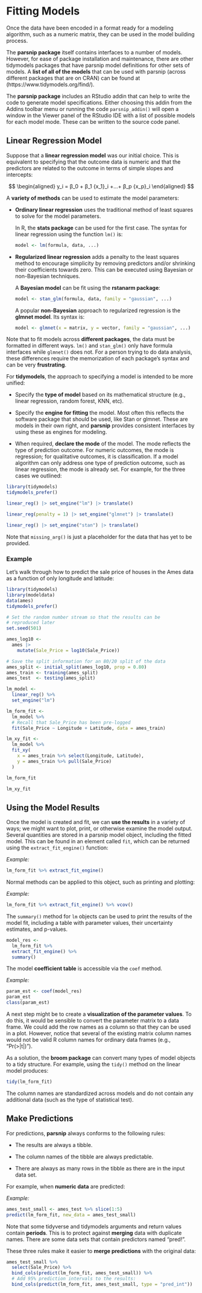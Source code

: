 # Fitting Models

Once the data have been encoded in a format ready for a modeling algorithm, such as a numeric matrix, they can be used in the model building process.

The **parsnip package** itself contains interfaces to a number of models. However, for ease of package installation and maintenance, there are other tidymodels packages that have parsnip model definitions for other sets of models. A **list of all of the models** that can be used with parsnip (across different packages that are on CRAN) can be found at (https://www.tidymodels.org/find/).

The **parsnip package** includes an RStudio addin that can help to write the code to generate model specifications. Either choosing this addin from the Addins toolbar menu or running the code `parsnip_addin()` will open a window in the Viewer panel of the RStudio IDE with a list of possible models for each model mode. These can be written to the source code panel.

## Linear Regression Model

Suppose that a **linear regression model** was our initial choice. This is equivalent to specifying that the outcome data is numeric and that the predictors are related to the outcome in terms of simple slopes and intercepts:

$$
\begin{aligned}
y_i = β_0 + β_1 {x_1}_i +...+ β_p {x_p}_i
\end{aligned}
$$

A **variety of methods** can be used to estimate the model parameters:

-   **Ordinary linear regression** uses the traditional method of least squares to solve for the model parameters.

    In R, the **stats package** can be used for the first case. The syntax for linear regression using the function `lm()` is:

    ``` r
    model <- lm(formula, data, ...)
    ```

-   **Regularized linear regression** adds a penalty to the least squares method to encourage simplicity by removing predictors and/or shrinking their coefficients towards zero. This can be executed using Bayesian or non-Bayesian techniques.

    A **Bayesian model** can be fit using the **rstanarm package**:

    ``` r
    model <- stan_glm(formula, data, family = "gaussian", ...)
    ```

    A popular **non-Bayesian** approach to regularized regression is the **glmnet model**. Its syntax is:

    ``` r
    model <- glmnet(x = matrix, y = vector, family = "gaussian", ...)
    ```

Note that to fit models across **different packages**, the data must be formatted in different ways. `lm()` and `stan_glm()` only have formula interfaces while `glmnet()` does not. For a person trying to do data analysis, these differences require the memorization of each package’s syntax and can be very **frustrating**.

For **tidymodels**, the approach to specifying a model is intended to be more unified:

-   Specify the **type of model** based on its mathematical structure (e.g., linear regression, random forest, KNN, etc).

-   Specify the **engine for fitting** the model. Most often this reflects the software package that should be used, like Stan or glmnet. These are models in their own right, and **parsnip** provides consistent interfaces by using these as engines for modeling.

-   When required, **declare the mode** of the model. The mode reflects the type of prediction outcome. For numeric outcomes, the mode is regression; for qualitative outcomes, it is classification. If a model algorithm can only address one type of prediction outcome, such as linear regression, the mode is already set. For example, for the three cases we outlined:

```r
library(tidymodels)
tidymodels_prefer()

linear_reg() |> set_engine("lm") |> translate()

linear_reg(penalty = 1) |> set_engine("glmnet") |> translate()

linear_reg() |> set_engine("stan") |> translate()
```

Note that `missing_arg()` is just a placeholder for the data that has yet to be provided.

### Example

Let’s walk through how to predict the sale price of houses in the Ames data as a function of only longitude and latitude:

```r
library(tidymodels)
library(modeldata)
data(ames)
tidymodels_prefer()
```

```r
# Set the random number stream so that the results can be 
# reproduced later
set.seed(501)

ames_log10 <- 
  ames |>
    mutate(Sale_Price = log10(Sale_Price))

# Save the split information for an 80/20 split of the data
ames_split <- initial_split(ames_log10, prop = 0.80)
ames_train <- training(ames_split)
ames_test  <- testing(ames_split)
```

```r
lm_model <- 
  linear_reg() %>% 
  set_engine("lm")

lm_form_fit <- 
  lm_model %>% 
  # Recall that Sale_Price has been pre-logged
  fit(Sale_Price ~ Longitude + Latitude, data = ames_train)

lm_xy_fit <- 
  lm_model %>% 
  fit_xy(
    x = ames_train %>% select(Longitude, Latitude),
    y = ames_train %>% pull(Sale_Price)
  )

lm_form_fit

lm_xy_fit
```

## Using the Model Results

Once the model is created and fit, we can **use the results** in a variety of ways; we might want to plot, print, or otherwise examine the model output. Several quantities are stored in a parsnip model object, including the fitted model. This can be found in an element called `fit`, which can be returned using the `extract_fit_engine()` function:

*Example:*
```r
lm_form_fit %>% extract_fit_engine()
```

Normal methods can be applied to this object, such as printing and plotting:

*Example:*

```r
lm_form_fit %>% extract_fit_engine() %>% vcov()
```

The `summary()` method for `lm` objects can be used to print the results of the model fit, including a table with parameter values, their uncertainty estimates, and p-values.

```r
model_res <- 
  lm_form_fit %>% 
  extract_fit_engine() %>% 
  summary()
```

The model **coefficient table** is accessible via the `coef` method.

*Example:*
``` r
param_est <- coef(model_res)
param_est
class(param_est)
```

A next step might be to create a **visualization of the parameter values**. To do this, it would be sensible to convert the parameter matrix to a data frame. We could add the row names as a column so that they can be used in a plot. However, notice that several of the existing matrix column names would not be valid R column names for ordinary data frames (e.g., "Pr(>|t|)").

As a solution, the **broom package** can convert many types of model objects to a tidy structure. For example, using the `tidy()` method on the linear model produces:

``` r
tidy(lm_form_fit)
```

The column names are standardized across models and do not contain any additional data (such as the type of statistical test).

## Make Predictions

For predictions, **parsnip** always conforms to the following rules:

-   The results are always a tibble.

-   The column names of the tibble are always predictable.

-   There are always as many rows in the tibble as there are in the input data set.

For example, when **numeric data** are predicted:

*Example:*
```r
ames_test_small <- ames_test %>% slice(1:5)
predict(lm_form_fit, new_data = ames_test_small)
```

Note that some tidyverse and tidymodels arguments and return values contain **periods**. This is to protect against **merging** data with duplicate names. There are some data sets that contain predictors named "pred!".

These three rules make it easier to **merge predictions** with the original data:

``` r
ames_test_small %>% 
  select(Sale_Price) %>% 
  bind_cols(predict(lm_form_fit, ames_test_small)) %>% 
  # Add 95% prediction intervals to the results:
  bind_cols(predict(lm_form_fit, ames_test_small, type = "pred_int")) 
```

